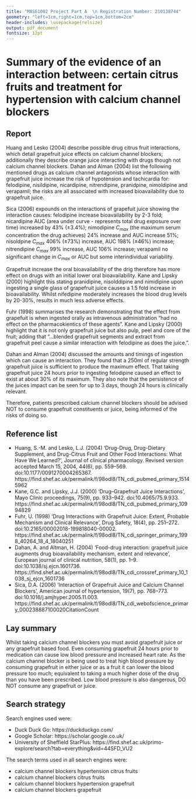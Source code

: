 ```yaml
---
title: "MAS61002 Project Part A  \n Registration Number: 210138744"
geometry: "left=1cm,right=1cm,top=1cm,bottom=2cm"
header-includes: \usepackage{relsize}
output: pdf_document
fontsize: 12pt
---
```

\colorbox{yellow}{\textcolor{black}{YELLOW STICKER}}

# Summary of the evidence of an interaction between: certain citrus fruits and treatment for hypertension with calcium channel blockers

## Report
Huang and Lesko (2004) describe possible drug citrus fruit interactions, which detail grapefruit juice effects on calcium channel blockers; additionally they describe orange juice interacting with drugs though not calcium channel blockers.  Dahan and Alman (2004) list the following mentioned drugs as calcium channel antagonists whose interaction with grapefruit juice increase the risk of hypotension and tachicardia for: felodipine, nisildipine, nicardipine, nitrendipine, pranidpine, nimoldipine and verapamil; the risks are all associated with increased bioavailability due to grapefruit juice.

Sica (2006) expounds on the interactions of grapefuit juice showing the interaction causes: felodipine increase bioavailability by 2-3 fold; nicardipine AUC (area under curve - represents total drug exposure over time) increased by 43% ($\pm 3.4\%$); nimodipine $C_{max}$ (the maximum serum concentration the drug achieves) 24% increase and AUC increase 51%; nisoldpine $C_{max}$ 406% ($\pm 73\%$) increase, AUC 198% ($\pm 46\%$) increase; nitrendipine  $C_{max}$ 99%  increase, AUC 106% increase; verapamil no significant change in $C_{max}$ or AUC but some interindividual variability.

Grapefruit increase the oral bioavailability of the drig therefore has more effect on drugs with an initial lower oral bioavailability. Kane and Lipsky (2000) highlight this stating pranidipine, nisolddipine and nimidipine upon ingesting a single glass of grapefruit juice causes a 1.5 fold increase in bioavailability.  Whilst nifedipine moderately increases the blood drug levels by 20-30%, results in much less adverse effects.

Fuhr (1998) summarises the research demonstrating that the effect from grapefuit is when ingested orally as intravenous administration "had no effect on the pharmacokientics of these agents". Kane and Lipsky (2000) highlight that it is not only grapefruit juice but also pulp, peel and core of the fruit; adding that "...blended grapefruit segments and extract from grapefruit peel cause a similar interaction with felodipine as does the juice.".

Dahan and Alman (2004) discussed the amounts and timings of ingestion which can cause an interaction.  They found that a 250ml of regular strength grapefruit juice is sufficient to produce the maximum effect.  That taking grapefruit juice 24 hours prior to ingesting felodipine caused an effect to exist at about 30% of its maximum.  They also note that the persistence of the juices impact can be seen for up to 3 days, though 24 hours is clinically relevant.

Therefore, patients prescribed calcium channel blockers should be advised NOT to consume grapefruit constituents or juice, being informed of the risks of doing so.

\newpage

## Reference list

* Huang, S.-M. and Lesko, L.J. (2004) ‘Drug-Drug, Drug-Dietary Supplement, and Drug-Citrus Fruit and Other Food Interactions: What Have We Learned?’, Journal of clinical pharmacology. Revised version accepted March 15, 2004, 44(6), pp. 559–569. doi:10.1177/0091270004265367. https://find.shef.ac.uk/permalink/f/98odl8/TN_cdi_pubmed_primary_15145962
* Kane, G.C. and Lipsky, J.J. (2000) ‘Drug–Grapefruit Juice Interactions’, Mayo Clinic proceedings, 75(9), pp. 933–942. doi:10.4065/75.9.933. https://find.shef.ac.uk/permalink/f/98odl8/TN_cdi_pubmed_primary_10994829
* Fuhr, U. (1998) ‘Drug Interactions with Grapefruit Juice: Extent, Probable Mechanism and Clinical Relevance’, Drug Safety, 18(4), pp. 251–272. doi:10.2165/00002018-199818040-00002. https://find.shef.ac.uk/permalink/f/98odl8/TN_cdi_springer_primary_1998_40264_18_4_18040251
* Dahan, A. and Altman, H. (2004) ‘Food-drug interaction: grapefruit juice augments drug bioavailability mechanism, extent and relevance’, European journal of clinical nutrition, 58(1), pp. 1–9. doi:10.1038/sj.ejcn.1601736. https://find.shef.ac.uk/permalink/f/98odl8/TN_cdi_crossref_primary_10_1038_sj_ejcn_1601736
* Sica, D.A. (2006) ‘Interaction of Grapefruit Juice and Calcium Channel Blockers’, American journal of hypertension, 19(7), pp. 768–773. doi:10.1016/j.amjhyper.2005.11.003. https://find.shef.ac.uk/permalink/f/98odl8/TN_cdi_webofscience_primary_000238887100020CitationCount

## Lay summary
Whilst taking calcium channel blockers you must avoid grapefruit juice or any grapefruit based food.  Even consuming grapefruit 24 hours prior to medication can cause low blood pressure and increased heart rate.  As the calcium channel blocker is being used to treat high blood pressure by consuming grapefruit in either juice or as a fruit it can lower the blood pressure too much; equivalent to taking a much higher dose of the drug than you have been prescribed.  Low blood pressure is also dangerous, DO NOT consume any grapefruit or juice.

## Search strategy
Search engines used were:

* Duck Duck Go: https://duckduckgo.com/
* Google Scholar: https://scholar.google.co.uk/
* University of Sheffield StarPlus: https://find.shef.ac.uk/primo-explore/search?tab=everything&vid=44SFD_VU2

The search terms used in all search engines were:

* calcium channel blockers hypertension citrus fruits
* calcium channel blockers citrus fruits
* calcium channel blockers hypertension grapefruit
* calcium channel blockers grapefruit
